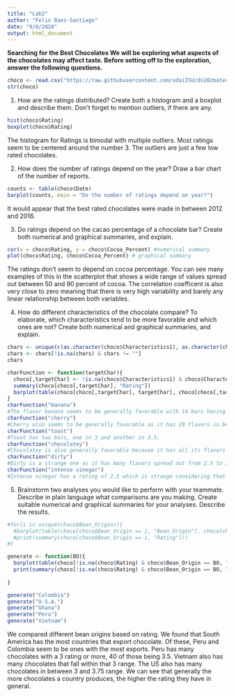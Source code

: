 ```yaml
---
title: "Lab2"
author: "Felix Baez-Santiago"
date: "9/8/2020"
output: html_document
---
```

**Searching for the Best Chocolates
We will be exploring what aspects of the chocolates may affect taste. Before setting off to the exploration, answer the following questions.**

```r
choco <- read.csv("https://raw.githubusercontent.com/xdaiISU/ds202materials/master/hwlabs/data/choco.csv") 
str(choco)
```

1. How are the ratings distributed? Create both a histogram and a boxplot and describe them. Don’t forget to mention outliers, if there are any.

```r
hist(choco$Rating)
boxplot(choco$Rating)
```
The histogram for Ratings is bimodal with multiple outliers. Most ratings seem to be centered around the number 3. The outliers are just a few low rated chocolates. 

2. How does the number of ratings depend on the year? Draw a bar chart of the number of reports.
```r
counts <- table(choco$Date)
barplot(counts, main = "Do the number of ratings depend on year?")
```
It would appear that the best rated chocolates were made in between 2012 and 2016.

3. Do ratings depend on the cacao percentage of a chocolate bar? Create both numerical and graphical summaries, and explain.
```r
cor(x = choco$Rating, y = choco$Cocoa_Percent) #numerical summary
plot(choco$Rating, choco$Cocoa_Percent) # graphical summary
```
The ratings don't seem to depend on cocoa percentage. You can see many examples of this in the scatterplot that shows a wide range of values spread out between 50 and 90 percent of cocoa. The correlation coefficent is also very close to zero meaning that there is very high variability and barely any linear relationship between both variables.

4. How do different characteristics of the chocolate compare? To elaborate, which characteristics tend to be more favorable and which ones are not? Create both numerical and graphical summaries, and explain.
```r
chars <- unique(c(as.character(choco$Characteristics1), as.character(choco$Characteristics2), as.character(choco$Characteristics3), as.character(choco$Characteristics4))) 
chars <- chars[!is.na(chars) & chars != ""]
chars

charFunction <- function(targetChar){
  choco[,targetChar] <- !is.na(choco$Characteristics1) & choco$Characteristics1 == targetChar | !is.na(choco$Characteristics2) & choco$Characteristics2 == targetChar | !is.na(choco$Characteristics3) & choco$Characteristics3 == targetChar | !is.na(choco$Characteristics4) & choco$Characteristics4 == targetChar 
  summary(choco[choco[,targetChar], "Rating"])
  barplot(table(choco[choco[,targetChar], targetChar], choco[choco[,targetChar], "Rating"]),  main = targetChar)
}
charFunction("banana")
#The flavor banana seems to be generally favorable with 14 bars having a 3.5 rating.
charFunction("cherry")
#Cherry also seems to be generally favorable as it has 29 flavors in between 3 and 4 ratings.
charFunction("toast")
#Toast has two bars, one in 3 and another in 3.5.
charFunction("chocolatey")
#Chocolatey is also generally favorable because it has all its flavors in between 3 and 3.75
charFunction("dirty")
#Dirty is a strange one as it has many flavors spread out from 2.5 to 3.5. Who thought dirt flavored chocolate would be good?
charFunction("intense vinegar")
#Intense vinegar has a rating of 2.5 which is strange considering that its a chocolate bar. 

```
5. Brainstorm two analyses you would like to perform with your teammate. Describe in plain language what comparisons are you making. Create suitable numerical and graphical summaries for your analyses. Describe the results.
```r
#for(i in unique(choco$Bean_Origin)){
  #barplot(table(choco[choco$Bean_Origin == i, "Bean_Origin"], choco[choco$Bean_Origin == i, "Rating"] ), main = i)
  #print(summary(choco[choco$Bean_Origin == i, "Rating"]))
#}

generate <- function(BO){
  barplot(table(choco[!is.na(choco$Rating) & choco$Bean_Origin == BO, "Bean_Origin"], choco[!is.na(choco$Rating) & choco$Bean_Origin == BO, "Rating"] ), main = BO)
  print(summary(choco[!is.na(choco$Rating) & choco$Bean_Origin == BO, "Rating"]))
  
}

generate("Colombia")
generate("U.S.A.")
generate("Ghana")
generate("Peru")
generate("Vietnam")
```
We compared different bean origins based on rating. We found that South America has the most countries that export chocolate. Of these, Peru and Colombia seem to be ones with the most exports. Peru has many chocolates with a 3 rating or more, 40 of those being 3.5. Vietnam also has many chocolates that fall within that 3 range. The US also has many chocolates in between 3 and 3.75 range. We can see that generally the more chocolates a country produces, the higher the rating they have in general.